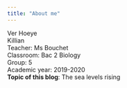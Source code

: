 ```yaml
---
title: "About me"
---
```

Ver Hoeye  
Killian  
Teacher: Ms Bouchet  
Classroom: Bac 2 Biology  
Group: 5  
Academic year: 2019-2020  
__Topic of this blog__: The sea levels rising  



 

 
